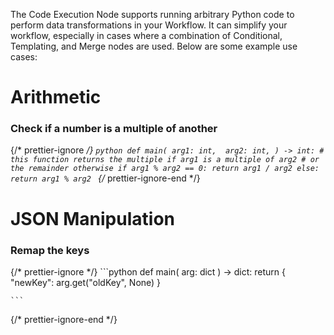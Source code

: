 The Code Execution Node supports running arbitrary Python code to perform data transformations in your Workflow. It can simplify your workflow, especially in cases where a combination of Conditional, Templating, and Merge nodes are used. Below are some example use cases:

# Arithmetic

### Check if a number is a multiple of another

{/* prettier-ignore */}
<CodeBlock title="Code">
    ```python
    def main(
        arg1: int, 
        arg2: int,
    ) -> int:
        # this function returns the multiple if arg1 is a multiple of arg2
        # or the remainder otherwise
        if arg1 % arg2 == 0:
            return arg1 / arg2
        else:
            return arg1 % arg2
    ```
</CodeBlock>
{/* prettier-ignore-end */}

# JSON Manipulation

### Remap the keys

{/* prettier-ignore */}
<CodeBlock title="Code">
    ```python
    def main(
        arg: dict
    ) -> dict:
        return {
          "newKey": arg.get("oldKey", None)
        }

    ```

</CodeBlock>
{/* prettier-ignore-end */}
